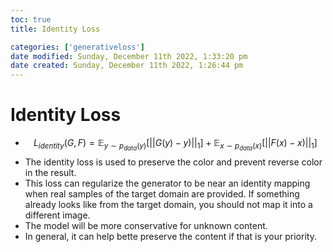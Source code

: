 ```yaml
---
toc: true
title: Identity Loss

categories: ['generativeloss']
date modified: Sunday, December 11th 2022, 1:33:20 pm
date created: Sunday, December 11th 2022, 1:26:44 pm
---
```


# Identity Loss

- $$L_{identity}(G,F) = \mathbb{E}_{y \sim p_{data}(y)}[||G(y)-y)||_{1}] + \mathbb{E}_{x \sim p_{data}(x)}[||F(x)-x)||_{1}]$$
- The identity loss is used to preserve the color and prevent reverse color in the result.
- This loss can regularize the generator to be near an identity mapping when real samples of the target domain are provided. If something already looks like from the target domain, you should not map it into a different image.
- The model will be more conservative for unknown content.
- In general, it can help bette preserve the content if that is your priority.



